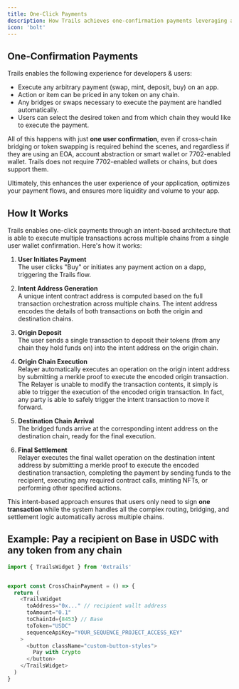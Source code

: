 ```yaml
---
title: One-Click Payments
description: How Trails achieves one-confirmation payments leveraging any token from any chain.
icon: 'bolt'
---
```


## One-Confirmation Payments

Trails enables the following experience for developers & users:

- Execute any arbitrary payment (swap, mint, deposit, buy) on an app.
- Action or item can be priced in any token on any chain.
- Any bridges or swaps necessary to execute the payment are handled automatically.
- Users can select the desired token and from which chain they would like to execute the payment.

All of this happens with just **one user confirmation**, even if cross-chain bridging or token swapping is required behind the scenes, and regardless if they are using an EOA, account abstraction or
smart wallet or 7702-enabled wallet. Trails does not require 7702-enabled wallets or chains, but does support them.

Ultimately, this enhances the user experience of your application, optimizes your payment flows, and ensures more liquidity and volume to your app.

## How It Works

Trails enables one-click payments through an intent-based architecture that is able to execute multiple transactions across multiple chains from a single user wallet confirmation. Here's how it works:

1. **User Initiates Payment**  
   The user clicks "Buy" or initiates any payment action on a dapp, triggering the Trails flow.

2. **Intent Address Generation**  
   A unique intent contract address is computed based on the full transaction orchestration across multiple chains. The intent address encodes the details of both transactions on both the origin and destination
   chains.

3. **Origin Deposit**  
   The user sends a single transaction to deposit their tokens (from any chain they hold funds on) into the intent address on the origin chain.

4. **Origin Chain Execution**  
   Relayer automatically executes an operation on the origin intent address by submitting a merkle proof to execute the encoded origin transaction. The Relayer is unable to modify
   the transaction contents, it simply is able to trigger the execution of the encoded origin transaction. In fact, any party is able to safely trigger the intent transaction to move it forward.

5. **Destination Chain Arrival**  
   The bridged funds arrive at the corresponding intent address on the destination chain, ready for the final execution.

6. **Final Settlement**  
   Relayer executes the final wallet operation on the destination intent address by submitting a merkle proof to execute the encoded destination transaction, completing the payment by sending funds
   to the recipient, executing any required contract calls, minting NFTs, or performing other specified actions.

This intent-based approach ensures that users only need to sign **one transaction** while the system handles all the complex routing, bridging, and settlement logic automatically across multiple chains.

## Example: Pay a recipient on Base in USDC with any token from any chain

```ts
import { TrailsWidget } from '0xtrails'


export const CrossChainPayment = () => {
  return (
    <TrailsWidget
      toAddress="0x..." // recipient wallt address
      toAmount="0.1"
      toChainId={8453} // Base
      toToken="USDC"
      sequenceApiKey="YOUR_SEQUENCE_PROJECT_ACCESS_KEY"
    >
      <button className="custom-button-styles">
        Pay with Crypto
      </button>
    </TrailsWidget>
  )
}
```